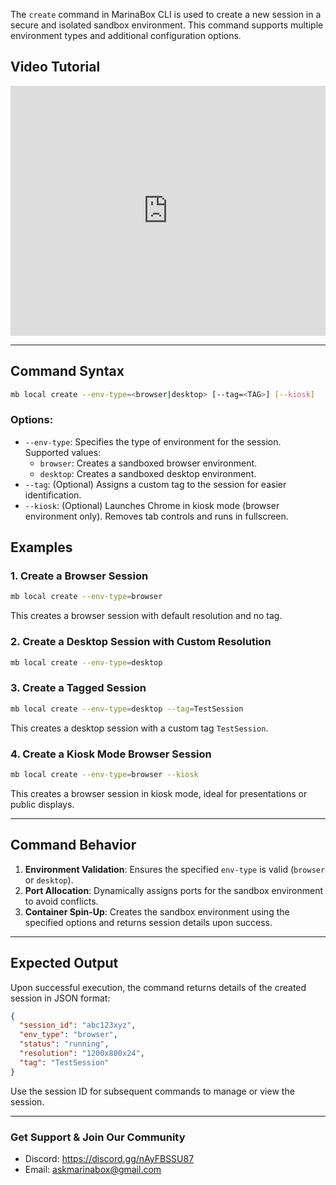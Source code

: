 The `create` command in MarinaBox CLI is used to create a new session in a secure and isolated sandbox environment. This command supports multiple environment types and additional configuration options.

## Video Tutorial

<iframe
  width="100%"
  height="400"
  src="https://www.youtube.com/embed/cfD-ftjip8s"
  title="MarinaBox Session Creation Tutorial"
  frameborder="0"
  allow="accelerometer; autoplay; clipboard-write; encrypted-media; gyroscope; picture-in-picture"
  allowfullscreen
></iframe>

---

## Command Syntax

```bash
mb local create --env-type=<browser|desktop> [--tag=<TAG>] [--kiosk]
```

### Options:
- `--env-type`: Specifies the type of environment for the session. Supported values:
  - `browser`: Creates a sandboxed browser environment.
  - `desktop`: Creates a sandboxed desktop environment.
- `--tag`: (Optional) Assigns a custom tag to the session for easier identification.
- `--kiosk`: (Optional) Launches Chrome in kiosk mode (browser environment only). Removes tab controls and runs in fullscreen.

## Examples

### 1. Create a Browser Session
```bash
mb local create --env-type=browser
```
This creates a browser session with default resolution and no tag.

### 2. Create a Desktop Session with Custom Resolution
```bash
mb local create --env-type=desktop
```

### 3. Create a Tagged Session
```bash
mb local create --env-type=desktop --tag=TestSession
```
This creates a desktop session with a custom tag `TestSession`.

### 4. Create a Kiosk Mode Browser Session
```bash
mb local create --env-type=browser --kiosk
```
This creates a browser session in kiosk mode, ideal for presentations or public displays.

---

## Command Behavior

1. **Environment Validation**: Ensures the specified `env-type` is valid (`browser` or `desktop`).
2. **Port Allocation**: Dynamically assigns ports for the sandbox environment to avoid conflicts.
3. **Container Spin-Up**: Creates the sandbox environment using the specified options and returns session details upon success.

---

## Expected Output
Upon successful execution, the command returns details of the created session in JSON format:

```json
{
  "session_id": "abc123xyz",
  "env_type": "browser",
  "status": "running",
  "resolution": "1200x800x24",
  "tag": "TestSession"
}
```

Use the session ID for subsequent commands to manage or view the session.

---

### Get Support & Join Our Community
* Discord: https://discord.gg/nAyFBSSU87
* Email: askmarinabox@gmail.com
